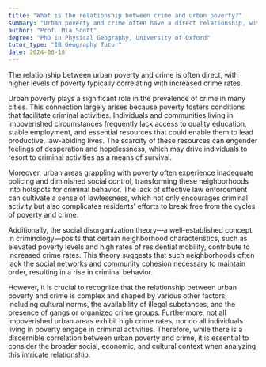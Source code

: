 ```yaml
---
title: "What is the relationship between crime and urban poverty?"
summary: "Urban poverty and crime often have a direct relationship, with higher poverty levels typically leading to increased crime rates."
author: "Prof. Mia Scott"
degree: "PhD in Physical Geography, University of Oxford"
tutor_type: "IB Geography Tutor"
date: 2024-08-18
---
```


The relationship between urban poverty and crime is often direct, with higher levels of poverty typically correlating with increased crime rates.

Urban poverty plays a significant role in the prevalence of crime in many cities. This connection largely arises because poverty fosters conditions that facilitate criminal activities. Individuals and communities living in impoverished circumstances frequently lack access to quality education, stable employment, and essential resources that could enable them to lead productive, law-abiding lives. The scarcity of these resources can engender feelings of desperation and hopelessness, which may drive individuals to resort to criminal activities as a means of survival.

Moreover, urban areas grappling with poverty often experience inadequate policing and diminished social control, transforming these neighborhoods into hotspots for criminal behavior. The lack of effective law enforcement can cultivate a sense of lawlessness, which not only encourages criminal activity but also complicates residents' efforts to break free from the cycles of poverty and crime.

Additionally, the social disorganization theory—a well-established concept in criminology—posits that certain neighborhood characteristics, such as elevated poverty levels and high rates of residential mobility, contribute to increased crime rates. This theory suggests that such neighborhoods often lack the social networks and community cohesion necessary to maintain order, resulting in a rise in criminal behavior.

However, it is crucial to recognize that the relationship between urban poverty and crime is complex and shaped by various other factors, including cultural norms, the availability of illegal substances, and the presence of gangs or organized crime groups. Furthermore, not all impoverished urban areas exhibit high crime rates, nor do all individuals living in poverty engage in criminal activities. Therefore, while there is a discernible correlation between urban poverty and crime, it is essential to consider the broader social, economic, and cultural context when analyzing this intricate relationship.
    